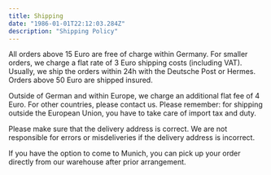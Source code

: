 ```yaml
---
title: Shipping
date: "1986-01-01T22:12:03.284Z"
description: "Shipping Policy"
---
```


All orders above 15 Euro are free of charge within Germany. For smaller orders, we charge a flat rate of 3 Euro shipping costs (including VAT). Usually, we ship the orders within 24h with the Deutsche Post or Hermes. Orders above 50 Euro are shipped insured.

Outside of German and within Europe, we charge an additional flat fee of 4 Euro. For other countries, please contact us. Please remember: for shipping outside the European Union, you have to take care of import tax and duty.

Please make sure that the delivery address is correct. We are not responsible for errors or misdeliveries if the delivery address is incorrect.

If you have the option to come to Munich, you can pick up your order directly from our warehouse after prior arrangement.

